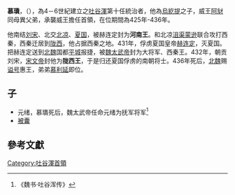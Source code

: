'''慕璝'''，（{{bd|？||436年||}}），為4－6世紀建立之[[吐谷渾|吐谷渾]]第十任統治者，他為[[烏紇提|烏紇提]]之子，威王[[阿豺|阿豺]]同母異父弟，承襲威王擔任首領，在位期間為425年-436年。

他南结[[刘宋|刘宋]]、北交[[北凉|北凉]]、[[夏国|夏国]]，被赫连定封为'''河南王'''。和北凉[[沮渠蒙逊|沮渠蒙逊]]联合攻打西秦，西秦迁居到[[陇西|陇西]]，他占据西秦之地。431年，俘虏夏国皇帝[[赫连定|赫连定]]，灭夏国。把赫连定送到[[北魏|北魏]]国都[[平城遗址|平城]]报捷，被[[魏太武帝|魏太武帝]]封为大将军、西秦王。432年，朝贡刘宋，[[宋文帝|宋文帝]]封他为'''陇西王'''，于是归还夏国俘虏的南朝将士。436年死后，[[北魏|北魏]]赐[[谥号|谥号]]惠王，弟弟[[慕利延|慕利延]]即位。
==子==
* 元绪，慕璝死后，魏太武帝任命元绪为抚军将军<ref>《魏书·吐谷浑传》</ref>
* [[被囊|被囊]]
{{start box}}
{{s-before|[[阿豺|阿豺]]}}
{{s-title|[[吐谷渾|吐谷渾]]首領|在位期間425年-436年}}
{{s-after|[[慕利延|慕利延]]}}
{{end box}}

==參考文獻==
{{reflist}}

[[Category:吐谷渾首領|Category:吐谷渾首領]]